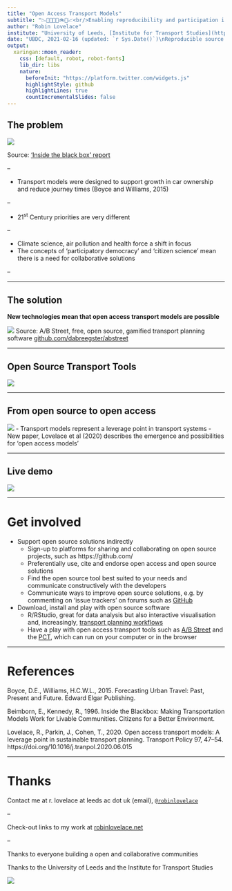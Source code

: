 ```yaml
---
title: "Open Access Transport Models"
subtitle: "📉🚂🚅🚎🛴🚲🚶📈<br/>Enabling reproducibility and participation in Transport Planning"
author: "Robin Lovelace"
institute: "University of Leeds, [Institute for Transport Studies](https://environment.leeds.ac.uk/transport)"
date: "UBDC, 2021-02-16 (updated: `r Sys.Date()`)\nReproducible source code: [github.com/Robinlovelace/presentations](https://github.com/Robinlovelace/presentations/)"
output:
  xaringan::moon_reader:
    css: [default, robot, robot-fonts]
    lib_dir: libs
    nature: 
      beforeInit: "https://platform.twitter.com/widgets.js"
      highlightStyle: github
      highlightLines: true
      countIncrementalSlides: false
---
```



<!-- WORKSHOP TITLE: Open Science in Transport: Challenges and Opportunities in a COVID-19 Era -->
<!-- DATE and TIME: January 21st, 2020 / 2:00PM-5:00PM (EST) / 20:00-23:00 (CET)  -->
<!-- ORGANISED BY: TRB International Coordinating Council - ICC (A0020C) -->
<!-- SPONSORED BY: TRB Committees AED10, AED20, AED70, AJE35, AJE45, AJE70 -->
<!-- DESCRIPTION: Open Science (OS) is a modern movement that represents a new approach to practicing science in a way that increases openness, integrity and reproducibility of research. We will discuss challenges and opportunities brought by Open Science in transport research, in particular in the COVID-19 context, and how to achieve a common understanding on the practical impact of Open Science in the transport sector. -->

<!-- Timing: -->

<!-- Part I – Setting the scene (65 min) 19:00 - 20:05 -->
<!-- Break - 20:05 - 20:30 -->

<!-- Part II – Some examples of OS in Transport (45mn) 20:30 - 21:45 -->
<!-- Data, open access & open innovation -->
<!-- 3 to 4 pre-recorded presentations (7 to 10mn) + audience participation with Q/A (10 mn) -->

<!-- 1- Transport data  -->
<!--     ◦ Open data: key challenges for transport data collection and management, Speaker from OECD-ITF (TBC)  -->
<!-- 2- Transport results in open access  -->
<!--     ◦ Open access results on the impacts of COVID-19 pandemic on transport: a collection of articles, prof. Karst Geurs, University of Twente, The Netherlands, ETRR Editor-in-Chief  -->
<!--     ◦ Open access transport models: a leverage point in sustainable transport planning, Robin Lovelace, ITS Leeds and WCTRs  -->
<!-- 3- Open innovation in road and transport research -->
<!--     ◦ The case study in Sub-Saharan Africa, Mark Henry Rubarenzya, Head - Research and Development, Directorate of Network Planning and Engineering │Uganda National Roads Authority  -->
<!-- I'll be 'on' around 21:00 -->

## The problem

![](https://user-images.githubusercontent.com/1825120/103755051-1b6b2f80-5005-11eb-988b-f7c8d3108e53.png)

Source: ['Inside the black box' report](https://www.co.pierce.wa.us/DocumentCenter/View/755/A-GuideToModeling?bidId=)

--

- Transport models were designed to support growth in car ownership and reduce journey times (Boyce and Williams, 2015)

--

- 21^st^ Century priorities are very different

--

  - Climate science, air pollution and health force a shift in focus
  - The concepts of 'participatory democracy' and 'citizen science' mean there is a need for collaborative solutions

--


---

## The solution

**New technologies mean that open access transport models are possible**

![](https://raw.githubusercontent.com/dabreegster/abstreet/master/book/editing_map.gif)
Source: A/B Street, free, open source, gamified transport planning software [github.com/dabreegster/abstreet](https://github.com/dabreegster/abstreet/#ab-street)

---

## Open Source Transport Tools

![](https://www.robinlovelace.net/publication/lovelace-open-2020/tools-table.png)

---

## From open source to open access

![](https://www.robinlovelace.net/publication/lovelace-open-2020/featured.png)
- Transport models represent a leverage point in transport systems
- New paper, Lovelace et al (2020) describes the emergence and possibilities for 'open access models'

---

## Live demo

![](https://user-images.githubusercontent.com/1825120/72727608-443fae00-3b83-11ea-9dc1-90c50efac927.png)

---

# Get involved

- Support open source solutions indirectly
  - Sign-up to platforms for sharing and collaborating on open source projects, such as https://github.com/
  - Preferentially use, cite and endorse open access and open source solutions
  - Find the open source tool best suited to your needs and communicate constructively with the developers
  - Communicate ways to improve open source solutions, e.g. by commenting on 'issue trackers' on forums such as [GitHub](https://github.com/)

- Download, install and play with open source software
  - R/RStudio, great for data analysis but also interactive visualisation and, increasingly, [transport planning workflows](https://docs.ropensci.org/stplanr/)
  - Have a play with open access transport tools such as [A/B Street](https://github.com/dabreegster/abstreet/#ab-street) and the [PCT](https://www.pct.bike/), which can run on your computer or in the browser


---

# References

Boyce, D.E., Williams, H.C.W.L., 2015. Forecasting Urban Travel: Past, Present and Future. Edward Elgar Publishing.

Beimborn, E., Kennedy, R., 1996. Inside the Blackbox: Making Transportation Models Work for Livable Communities. Citizens for a Better Environment.

Lovelace, R., Parkin, J., Cohen, T., 2020. Open access transport models: A leverage point in sustainable transport planning. Transport Policy 97, 47–54. https://doi.org/10.1016/j.tranpol.2020.06.015

---

# Thanks

Contact me at r. lovelace at leeds ac dot uk (email), [`@robinlovelace`](https://twitter.com/robinlovelace)

--

Check-out links to my work at [robinlovelace.net](https://www.robinlovelace.net/)

--

Thanks to everyone building a open and collaborative communities

Thanks to the University of Leeds and the Institute for Transport Studies

[![](https://avatars3.githubusercontent.com/u/22447619?s=400&u=2d566bedf62374d5066a50d2dd7c87c84470f69b&v=4)](https://environment.leeds.ac.uk/transport)

